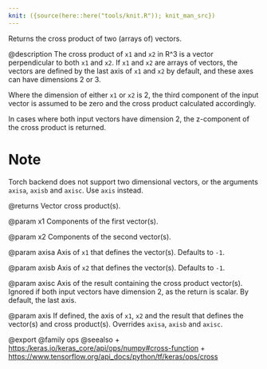 ```yaml
---
knit: ({source(here::here("tools/knit.R")); knit_man_src})
---
```

Returns the cross product of two (arrays of) vectors.

@description
The cross product of `x1` and `x2` in R^3 is a vector
perpendicular to both `x1` and `x2`. If `x1` and `x2` are arrays of
vectors, the vectors are defined by the last axis of `x1` and `x2`
by default, and these axes can have dimensions 2 or 3.

Where the dimension of either `x1` or `x2` is 2, the third component of
the input vector is assumed to be zero and the cross product calculated
accordingly.

In cases where both input vectors have dimension 2, the z-component of
the cross product is returned.

# Note
Torch backend does not support two dimensional vectors, or the
arguments `axisa`, `axisb` and `axisc`. Use `axis` instead.

@returns
    Vector cross product(s).

@param x1
Components of the first vector(s).

@param x2
Components of the second vector(s).

@param axisa
Axis of `x1` that defines the vector(s). Defaults to `-1`.

@param axisb
Axis of `x2` that defines the vector(s). Defaults to `-1`.

@param axisc
Axis of the result containing the cross product vector(s).
Ignored if both input vectors have dimension 2, as the return is
scalar. By default, the last axis.

@param axis
If defined, the axis of `x1`, `x2` and the result that
defines the vector(s) and cross product(s). Overrides `axisa`,
`axisb` and `axisc`.

@export
@family ops
@seealso
+ <https:/keras.io/keras_core/api/ops/numpy#cross-function>
+ <https://www.tensorflow.org/api_docs/python/tf/keras/ops/cross>
